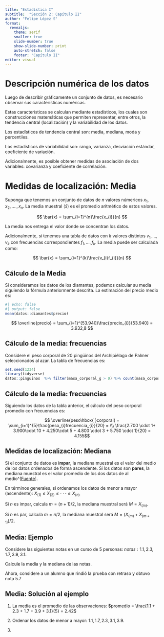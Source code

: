 ```yaml
---
title: "Estadística I"
subtitle:  "Sección 2: Capítulo II"
author: "Felipe López S"
format: 
  revealjs:
    theme: serif
    smaller: true
    slide-number: true
    show-slide-number: print
    auto-stretch: false
    footer: "Capítulo II"
editor: visual
---
```


# Descripción numérica de los datos

Luego de describir gráficamente un conjunto de datos, es necesario observar sus características numéricas.

Estas características se calculan mediante estadísticos, los cuales son construcciones matemáticas que permiten representar, entre otros, la tendencia central (localización) y la variabilidad de los datos.

Los estadísticos de tendencia central son: media, mediana, moda y percentiles.

Los estadísticos de variabilidad son: rango, varianza, desviación estándar, coeficiente de variación.

Adicionalmente, es posible obtener medidas de asociación de dos variables: covarianza y coeficiente de correlación.

# Medidas de localización: Media

Suponga que tenemos un conjunto de datos de $n$ valores númericos $x_{1}, x_{2}, ...., x_{n}$. La media muestral $(\bar{x})$ es el promedio aritmético de estos valores.

$$
\bar{x} = \sum_{i=1}^{n}\frac{x_{i}}{n}
$$

La media nos entrega el valor donde se concentran los datos.

Adicionalmente, si tenemos una tabla de datos con $k$ valores distintos $v_{1}, ..., v_{k}$ con frecuencias correspondientes $f_{1}, ..., f_{k}$. La media puede ser calculada como:

$$
\bar{x} = \sum_{i=1}^{k}\frac{v_{i}f_{i}}{n}
$$

## Cálculo de la Media

Si consideramos los datos de los diamantes, podemos calcular su media siguiendo la fórmula anteriormente descrita. La estimación del precio medio es:

```r
#| echo: false
#| output: false
mean(datos::diamantes$precio)
```

$$
\overline{precio} = \sum_{i=1}^{53.940}\frac{precio_{i}}{53.940} = 3.932,8
$$

## Cálculo de la media: frecuencias

Considere el peso corporal de 20 pingüinos del Archipiélago de Palmer seleccionados al azar. La tabla de frecuencias es:

```r
set.seed(1234)
library(tidyverse)
datos::pinguinos  %>% filter(masa_corporal_g > 0) %>% count(masa_corporal_g) %>% filter(masa_corporal_g %in% c(2700, 3900, 4250, 4800, 5750)) %>% janitor::adorn_totals() %>% rename("Peso Corporal Pingüinos" = masa_corporal_g, Frecuencia = n) %>% knitr::kable(format.args = list(big.mark = ".", decimal.mark = ","))

```

## Cálculo de la media: frecuencias

Siguiendo los datos de la tabla anterior, el cálculo del peso corporal promedio con frecuencias es:

$$
\overline{peso\hbox{ }corporal} = \sum_{i=1}^{5}\frac{peso_{i}frecuencia_{i}}{20} = \\\
\frac{2.700 \cdot 1+ 3.900\cdot 10 + 4.250\cdot 5 + 4.800 \cdot 3 + 5.750 \cdot 1}{20} = 4.155$$

## Medidas de localización: Mediana

Si el conjunto de datos es **impar**, la mediana muestral es el valor del medio de los datos ordenados de forma ascendente. Si los datos son **pares**, la mediana muestral es el valor promedio de los dos datos de al medio\^\[[Fuente](https://www.sciencedirect.com/topics/mathematics/sample-median#:~:text=Simply%20put%2C%20if%20the%20sample,of%20the%20two%20middle%20values.)\].

En términos generales, si ordenamos los datos de menor a mayor (ascendente): $X_{(1)} \leq X_{(2)} \leq \cdot \cdot \cdot \leq X_{(n)}$

Si $n$ es impar, calcula $m = (n+1)/2$, la mediana muestral será $M = X_{(m)}$.

Si $n$ es par, calcula $m = n/2$, la mediana muestral será $M = (X_{(m)} + X_{(m+1)})/2$.

## Media: Ejemplo

Considere las siguientes notas en un curso de 5 personas: $notas : 1.1, 2.3, 1.7, 3.9, 3.1$.

Calcule la media y la mediana de las notas.

Ahora, considere a un alumno que rindió la prueba con retraso y obtuvo nota $5.7$

## Media: Solución al ejemplo

1.  La media es el promedio de las observaciones: $promedio = \frac{1.1 + 2.3 + 1.7 + 3.9 + 3.1}{5} = 2.42$

2.  Ordenar los datos de menor a mayor: $1.1, 1.7, 2.3, 3.1, 3.9$.

3.  
